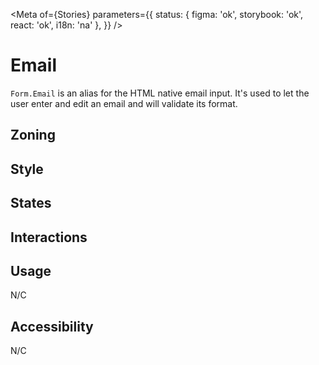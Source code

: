 

<Meta
	of={Stories}
	parameters={{
		status: { figma: 'ok', storybook: 'ok', react: 'ok', i18n: 'na' },
	}}
/>

# Email

`Form.Email` is an alias for the HTML native email input. It's used to let the user enter and edit an email and will validate its format.

## Zoning

<FigmaImage
	src="https://www.figma.com/file/qc8oUSyVJM67gSsbTShftt/%F0%9F%93%90-Zoning?node-id=245%3A219"
	alt="zoning image for inputs"
/>

## Style

## States

<Canvas>
	<Story of={Stories.Email} />
</Canvas>

## Interactions

## Usage

N/C

## Accessibility

N/C
